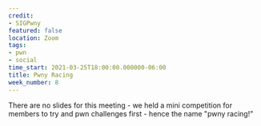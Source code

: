 ```yaml
---
credit:
- SIGPwny
featured: false
location: Zoom
tags:
- pwn
- social
time_start: 2021-03-25T18:00:00.000000-06:00
title: Pwny Racing
week_number: 8
---
```

There are no slides for this meeting - we held a mini competition for members to try and pwn challenges first - hence the name "pwny racing!"